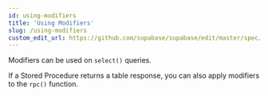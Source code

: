 ```yaml
---
id: using-modifiers
title: 'Using Modifiers'
slug: /using-modifiers
custom_edit_url: https://github.com/supabase/supabase/edit/master/spec/supabase_dart_v1_legacy.yml
---
```



Modifiers can be used on `select()` queries.

If a Stored Procedure returns a table response, you can also apply modifiers to the `rpc()` function.
